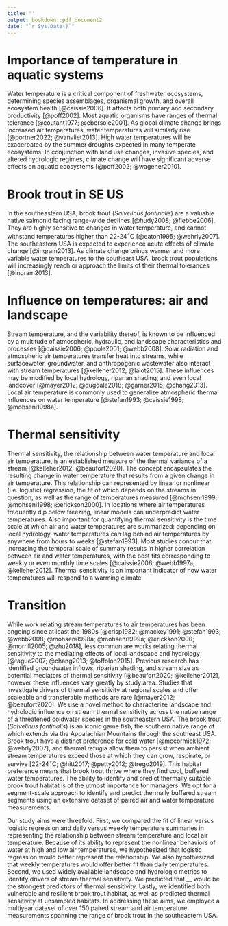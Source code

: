 ```yaml
---
title: ''
output: bookdown::pdf_document2
date: "`r Sys.Date()`"
---
```


# Importance of temperature in aquatic systems
Water temperature is a critical component of freshwater ecosystems, determining species assemblages, organismal growth, and overall ecosystem health [@caissie2006]. It affects both primary and secondary productivity [@poff2002]. Most aquatic organisms have ranges of thermal tolerance [@coutant1977; @ebersole2001]. As global climate change brings increased air temperatures, water temperatures will similarly rise [@portner2022; @vanvliet2013]. High water temperatures will be exacerbated by the summer droughts expected in many temperate ecosystems. In conjunction with land use changes, invasive species, and altered hydrologic regimes, climate change will have significant adverse effects on aquatic ecosystems [@poff2002; @wagener2010].

# Brook trout in SE US
In the southeastern USA, brook trout (*Salvelinus fontinalis*) are a valuable native salmonid facing range-wide declines [@hudy2008; @flebbe2006]. They are highly sensitive to changes in water temperature, and cannot withstand temperatures higher than 22-24$^\circ$C [@eaton1995; @wehrly2007]. The southeastern USA is expected to experience acute effects of climate change [@ingram2013]. As climate change brings warmer and more variable water temperatures to the southeast USA, brook trout populations will increasingly reach or approach the limits of their thermal tolerances [@ingram2013].

# Influence on temperatures: air and landscape
Stream temperature, and the variability thereof, is known to be influenced by a multitude of atmospheric, hydraulic, and landscape characteristics and processes [@caissie2006; @poole2001; @webb2008]. Solar radiation and atmospheric air temperatures transfer heat into streams, while surfacewater, groundwater, and anthropogenic wastewater also interact with stream temperatures [@kelleher2012; @lalot2015]. These influences may be modified by local hydrology, riparian shading, and even local landcover [@mayer2012; @dugdale2018; @garner2015; @chang2013]. Local air temperature is commonly used to generalize atmospheric thermal influences on water temperature [@stefan1993; @caissie1998; @mohseni1998a].

# Thermal sensitivity
Thermal sensitivity, the relationship between water temperature and local air temperature, is an established measure of the thermal variance of a stream [@kelleher2012; @beaufort2020]. The concept encapsulates the resulting change in water temperature that results from a given change in air temperature. This relationship can represented by linear or nonlinear (i.e. logistic) regression, the fit of which depends on the streams in question, as well as the range of temperatures measured [@mohseni1999; @mohseni1998; @erickson2000]. In locations where air temperatures frequently dip below freezing, linear models can underpredict water temperatures. Also important for quantifying thermal sensitivity is the time scale at which air and water temperatures are summarized: depending on local hydrology, water temperatures can lag behind air temperatures by anywhere from hours to weeks [@stefan1993]. Most studies concur that increasing the temporal scale of summary results in higher correlation between air and water temperatures, with the best fits corresponding to weekly or even monthly time scales [@caissie2006; @webb1997a; @kelleher2012]. Thermal sensitivity is an important indicator of how water temperatures will respond to a warming climate.

# Transition
While work relating stream temperatures to air temperatures has been ongoing since at least the 1980s [@crisp1982; @mackey1991; @stefan1993; @webb2008; @mohseni1998a; @mohseni1999a; @erickson2000; @morrill2005; @zhu2018], less common are works relating thermal sensitivity to the mediating effects of local landscape and hydrology [@tague2007; @chang2013; @toffolon2015]. Previous research has identified groundwater inflows, riparian shading, and stream size as potential mediators of thermal sensitivity [@beaufort2020; @kelleher2012], however these influences vary greatly by study area. Studies that investigate drivers of thermal sensitivity at regional scales and offer scaleable and transferable methods are rare [@mayer2012; @beaufort2020]. We use a novel method to characterize landscape and hydrologic influence on stream thermal sensitivity across the native range of a threatened coldwater species in the southeastern USA. The brook trout (*Salvelinus fontinalis*) is an iconic game fish, the southern native range of which extends via the Appalachian Mountains through the southeast USA. Brook trout have a distinct preference for cold water [@mccormick1972; @wehrly2007], and thermal refugia allow them to persist when ambient stream temperatures exceed those at which they can grow, respirate, or survive [22-24$^\circ$C; @hitt2017; @petty2012; @trego2019]. This habitat preference means that brook trout thrive where they find cool, buffered water temperatures. The ability to identify and predict thermally suitable brook trout habitat is of the utmost importance for managers. We opt for a segment-scale approach to identify and predict thermally buffered stream segments using an extensive dataset of paired air and water temperature measurements.

Our study aims were threefold. First, we compared the fit of linear versus logistic regression and daily versus weekly temperature summaries in representing the relationship between stream temperature and local air temperature. Because of its ability to represent the nonlinear behaviors of water at high and low air temperatures, we hypothesized that logistic regression would better represent the relationship. We also hypothesized that weekly temperatures would offer better fit than daily temperatures. Second, we used widely available landscape and hydrologic metrics to identify drivers of stream thermal sensitivity. We predicted that __ would be the strongest predictors of thermal sensitivity. Lastly, we identified both vulnerable and resilient brook trout habitat, as well as predicted thermal sensitivity at unsampled habitats. In addressing these aims, we employed a multiyear dataset of over 150 paired stream and air temperature measurements spanning the range of brook trout in the southeastern USA.